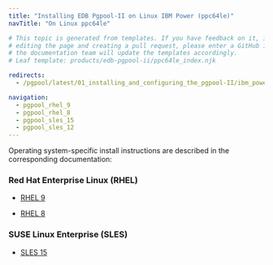 ```yaml
---
title: "Installing EDB Pgpool-II on Linux IBM Power (ppc64le)"
navTitle: "On Linux ppc64le"

# This topic is generated from templates. If you have feedback on it, instead of
# editing the page and creating a pull request, please enter a GitHub issue and
# the documentation team will update the templates accordingly.
# Leaf template: products/edb-pgpool-ii/ppc64le_index.njk

redirects:
  - /pgpool/latest/01_installing_and_configuring_the_pgpool-II/ibm_power_ppc64le/

navigation:
  - pgpool_rhel_9
  - pgpool_rhel_8
  - pgpool_sles_15
  - pgpool_sles_12
---
```


Operating system-specific install instructions are described in the corresponding documentation:

### Red Hat Enterprise Linux (RHEL)

- [RHEL 9](pgpool_rhel_9)

- [RHEL 8](pgpool_rhel_8)

### SUSE Linux Enterprise (SLES)

- [SLES 15](pgpool_sles_15)
